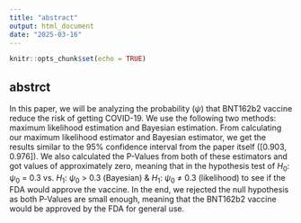 ```yaml
---
title: "abstract"
output: html_document
date: "2025-03-16"
---
```


```r
knitr::opts_chunk$set(echo = TRUE)
```

## abstrct
In this paper, we will be analyzing the probability ($\psi$) that BNT162b2 vaccine reduce the risk of getting COVID-19. We use the following two methods: maximum likelihood estimation and Bayesian estimation. From calculating our maximum likelihood estimator and Bayesian estimator, we get the results similar to the 95% confidence interval from the paper itself ([0.903, 0.976]). We also calculated the P-Values from both of these estimators and got values of approximately zero, meaning that in the hypothesis test of $H_0$: $\psi_0$ = 0.3 vs. $H_1$: $\psi_0$ > 0.3 (Bayesian) & $H_1$: $\psi_0$ $\neq$ 0.3 (likelihood) to see if the FDA would approve the vaccine. In the end, we rejected the null hypothesis as both P-Values are small enough, meaning that the BNT162b2 vaccine would be approved by the FDA for general use.
